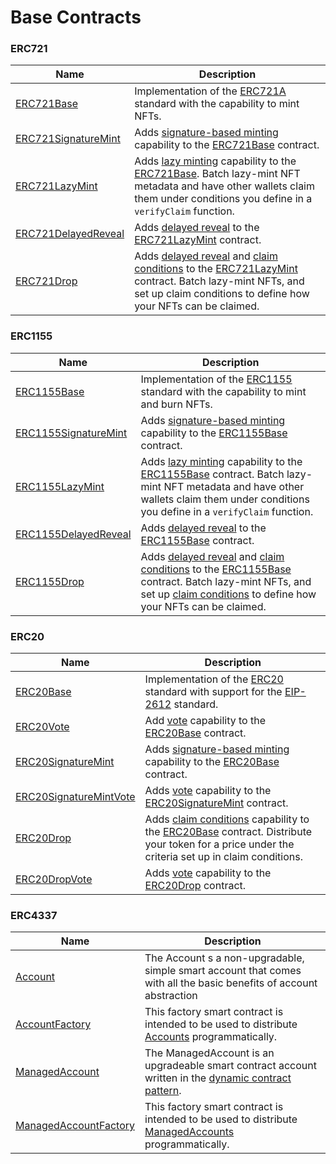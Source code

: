 # Base Contracts

### ERC721

| Name                                                                          | Description                                                                                                                                                                                                                                                                                                                         |
| ----------------------------------------------------------------------------- | ----------------------------------------------------------------------------------------------------------------------------------------------------------------------------------------------------------------------------------------------------------------------------------------------------------------------------------- |
| [ERC721Base](/contracts/build/base-contracts/erc-721/base)                    | Implementation of the [ERC721A](https://www.erc721a.org/) standard with the capability to mint NFTs.                                                                                                                                                                                                                                |
| [ERC721SignatureMint](/contracts/build/base-contracts/erc-721/signature-mint) | Adds [signature-based minting](/glossary/signature-based-minting) capability to the [ERC721Base](/contracts/build/base-contracts/erc-721/base) contract.                                                                                                                                                                            |
| [ERC721LazyMint](/contracts/build/base-contracts/erc-721/lazy-mint)           | Adds [lazy minting](/contracts/build/extensions/general/LazyMint) capability to the [ERC721Base](/contracts/build/base-contracts/erc-721/base). Batch lazy-mint NFT metadata and have other wallets claim them under conditions you define in a `verifyClaim` function.                                                             |
| [ERC721DelayedReveal](/contracts/build/base-contracts/erc-721/delayed-reveal) | Adds [delayed reveal](/contracts/build/extensions/general/DelayedReveal) to the [ERC721LazyMint](/contracts/build/base-contracts/erc-721/lazy-mint) contract.                                                                                                                                                                       |
| [ERC721Drop](/contracts/build/base-contracts/erc-721/drop)                    | Adds [delayed reveal](/contracts/build/extensions/general/DelayedReveal) and [claim conditions](/contracts/build/extensions/general/DropSinglePhase) to the [ERC721LazyMint](/contracts/build/base-contracts/erc-721/lazy-mint) contract. Batch lazy-mint NFTs, and set up claim conditions to define how your NFTs can be claimed. |

### ERC1155

| Name                                                                            | Description                                                                                                                                                                                                                                                                                                                                                                                     |
| ------------------------------------------------------------------------------- | ----------------------------------------------------------------------------------------------------------------------------------------------------------------------------------------------------------------------------------------------------------------------------------------------------------------------------------------------------------------------------------------------- |
| [ERC1155Base](/contracts/build/base-contracts/erc-1155/base)                    | Implementation of the [ERC1155](https://eips.ethereum.org/EIPS/eip-1155) standard with the capability to mint and burn NFTs.                                                                                                                                                                                                                                                                    |
| [ERC1155SignatureMint](/contracts/build/base-contracts/erc-1155/signature-mint) | Adds [signature-based minting](/glossary/signature-based-minting) capability to the [ERC1155Base](/contracts/build/base-contracts/erc-1155/base) contract.                                                                                                                                                                                                                                      |
| [ERC1155LazyMint](/contracts/build/base-contracts/erc-1155/lazy-mint)           | Adds [lazy minting](/contracts/build/extensions/general/LazyMint) capability to the [ERC1155Base](/contracts/build/base-contracts/erc-1155/base) contract. Batch lazy-mint NFT metadata and have other wallets claim them under conditions you define in a `verifyClaim` function.                                                                                                              |
| [ERC1155DelayedReveal](/contracts/build/base-contracts/erc-1155/delayed-reveal) | Adds [delayed reveal](/contracts/build/extensions/general/DelayedReveal) to the [ERC1155Base](/contracts/build/base-contracts/erc-1155/base) contract.                                                                                                                                                                                                                                          |
| [ERC1155Drop](/contracts/build/base-contracts/erc-1155/drop)                    | Adds [delayed reveal](/contracts/build/extensions/general/DelayedReveal) and [claim conditions](/contracts/build/extensions/general/DropSinglePhase1155) to the [ERC1155Base](/contracts/build/base-contracts/erc-1155/base) contract. Batch lazy-mint NFTs, and set up [claim conditions](/contracts/build/extensions/erc-1155/ERC1155DropSinglePhase) to define how your NFTs can be claimed. |

### ERC20

| Name                                                                                 | Description                                                                                                                                                                                                                                        |
| ------------------------------------------------------------------------------------ | -------------------------------------------------------------------------------------------------------------------------------------------------------------------------------------------------------------------------------------------------- |
| [ERC20Base](/contracts/build/base-contracts/erc-20/base)                             | Implementation of the [ERC20](/contracts/build/extensions/erc-20/ERC20) standard with support for the [EIP-2612](https://eips.ethereum.org/EIPS/eip-2612) standard.                                                                                |
| [ERC20Vote](/contracts/build/base-contracts/erc-20/vote)                             | Add [vote](https://github.com/egiftcard/contracts/blob/main/contracts/openzeppelin-presets/token/ERC20/extensions/ERC20Votes.sol) capability to the [ERC20Base](/contracts/build/base-contracts/erc-20/base) contract.                          |
| [ERC20SignatureMint](/contracts/build/base-contracts/erc-20/signature-mint)          | Adds [signature-based minting](/glossary/signature-based-minting) capability to the [ERC20Base](/contracts/build/base-contracts/erc-20/base) contract.                                                                                             |
| [ERC20SignatureMintVote](/contracts/build/base-contracts/erc-20/signature-mint-vote) | Adds [vote](https://github.com/egiftcard/contracts/blob/main/contracts/openzeppelin-presets/token/ERC20/extensions/ERC20Votes.sol) capability to the [ERC20SignatureMint](/contracts/build/base-contracts/erc-20/signature-mint) contract.      |
| [ERC20Drop](/contracts/build/base-contracts/erc-20/drop)                             | Adds [claim conditions](/contracts/build/extensions/general/DropSinglePhase) capability to the [ERC20Base](/contracts/build/base-contracts/erc-20/base) contract. Distribute your token for a price under the criteria set up in claim conditions. |
| [ERC20DropVote](/contracts/build/base-contracts/erc-20/drop-vote)                    | Adds [vote](https://github.com/egiftcard/contracts/blob/main/contracts/openzeppelin-presets/token/ERC20/extensions/ERC20Votes.sol) capability to the [ERC20Drop](/contracts/build/base-contracts/erc-20/drop) contract.                         |

### ERC4337

| Name                                                                                      | Description                                                                                                                                                    |
| ----------------------------------------------------------------------------------------- | -------------------------------------------------------------------------------------------------------------------------------------------------------------- |
| [Account](/contracts/build/base-contracts/erc-4337/account)                               | The Account s a non-upgradable, simple smart account that comes with all the basic benefits of account abstraction                                |
| [AccountFactory](/contracts/build/base-contracts/erc-4337/account-factory)                | This factory smart contract is intended to be used to distribute [Accounts](/contracts/build/base-contracts/erc-4337/account) programmatically.                |
| [ManagedAccount](/contracts/build/base-contracts/erc-4337/mananged-account)               | The ManagedAccount is an upgradeable smart contract account written in the [dynamic contract pattern](https://github.com/egiftcard/dynamic-contracts). |
| [ManagedAccountFactory](/contracts/build/base-contracts/erc-4337/managed-account-factory) | This factory smart contract is intended to be used to distribute [ManagedAccounts](/contracts/build/base-contracts/erc-4337/managed-account) programmatically. |

